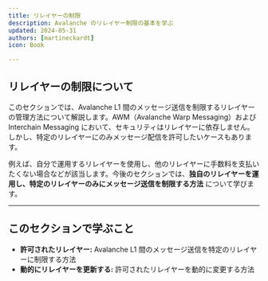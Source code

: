 ```yaml
---
title: リレイヤーの制限  
description: Avalanche のリレイヤー制限の基本を学ぶ  
updated: 2024-05-31  
authors: [martineckardt]  
icon: Book  

---
```


## **リレイヤーの制限について**  

このセクションでは、Avalanche L1 間のメッセージ送信を制限するリレイヤーの管理方法について解説します。AWM（Avalanche Warp Messaging）および Interchain Messaging において、セキュリティはリレイヤーに依存しません。しかし、特定のリレイヤーにのみメッセージ配信を許可したいケースもあります。  

例えば、自分で運用するリレイヤーを使用し、他のリレイヤーに手数料を支払いたくない場合などが該当します。今後のセクションでは、**独自のリレイヤーを運用し、特定のリレイヤーのみにメッセージ送信を制限する方法** について学びます。  

---

## **このセクションで学ぶこと**  

- **許可されたリレイヤー:** Avalanche L1 間のメッセージ送信を特定のリレイヤーに制限する方法  
- **動的にリレイヤーを更新する:** 許可されたリレイヤーを動的に変更する方法  